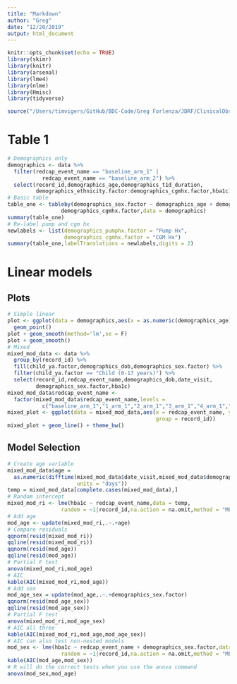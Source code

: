 ```yaml
---
title: "Markdown"
author: "Greg"
date: "12/20/2019"
output: html_document
---
```


```r
knitr::opts_chunk$set(echo = TRUE)
library(skimr)
library(knitr)
library(arsenal)
library(lme4)
library(nlme)
library(Hmisc)
library(tidyverse)
```

```r
source("/Users/timvigers/GitHub/BDC-Code/Greg Forlenza/JDRF/ClinicalObservationC_R_2020-03-23_1201.r")
```

# Table 1

```r
# Demographics only
demographics <- data %>%
  filter(redcap_event_name == "baseline_arm_1" | 
           redcap_event_name == "baseline_arm_2") %>%
  select(record_id,demographics_age,demographics_t1d_duration,
         demographics_ethnicity.factor:demographics_cgmhx.factor,hba1c)
# Basic table
table_one <- tableby(demographics_sex.factor ~ demographics_age + demographics_pumphx.factor + 
                 demographics_cgmhx.factor,data = demographics)
summary(table_one)
# Re-label pump and cgm hx
newlabels <- list(demographics_pumphx.factor = "Pump Hx",
                  demographics_cgmhx.factor = "CGM Hx")
summary(table_one,labelTranslations = newlabels,digits = 2)
```

# Linear models

## Plots

```r
# Simple linear
plot <- ggplot(data = demographics,aes(x = as.numeric(demographics_age),y = hba1c)) +
  geom_point()
plot + geom_smooth(method='lm',se = F)
plot + geom_smooth()
# Mixed
mixed_mod_data <- data %>%
  group_by(record_id) %>%
  fill(child_ya.factor,demographics_dob,demographics_sex.factor) %>%
  filter(child_ya.factor == "Child (0-17 years)") %>%
  select(record_id,redcap_event_name,demographics_dob,date_visit,
         demographics_sex.factor,hba1c)
mixed_mod_data$redcap_event_name <- 
  factor(mixed_mod_data$redcap_event_name,levels = 
           c("baseline_arm_1","1_arm_1","2_arm_1","3_arm_1","4_arm_1","5_arm_1"))
mixed_plot <- ggplot(data = mixed_mod_data,aes(x = redcap_event_name, y = hba1c, 
                                               group = record_id))
mixed_plot + geom_line() + theme_bw()
```

## Model Selection

```r
# Create age variable
mixed_mod_data$age = 
  as.numeric(difftime(mixed_mod_data$date_visit,mixed_mod_data$demographics_dob,
                      units = "days"))
temp = mixed_mod_data[complete.cases(mixed_mod_data),]
# Random intercept
mixed_mod_ri <- lme(hba1c ~ redcap_event_name,data = temp,
                 random = ~1|record_id,na.action = na.omit,method = "ML")
# Add age
mod_age <- update(mixed_mod_ri,.~.+age)
# Compare residuals
qqnorm(resid(mixed_mod_ri))
qqline(resid(mixed_mod_ri))
qqnorm(resid(mod_age))
qqline(resid(mod_age))
# Partial F test
anova(mixed_mod_ri,mod_age)
# AIC
kable(AIC(mixed_mod_ri,mod_age))
# Add sex
mod_age_sex = update(mod_age,.~.+demographics_sex.factor)
qqnorm(resid(mod_age_sex))
qqline(resid(mod_age_sex))
# Partial F test
anova(mixed_mod_ri,mod_age_sex)
# AIC all three
kable(AIC(mixed_mod_ri,mod_age,mod_age_sex))
# AIC can also test non-nested models
mod_sex <- lme(hba1c ~ redcap_event_name + demographics_sex.factor,data = temp,
                 random = ~1|record_id,na.action = na.omit,method = "ML")
kable(AIC(mod_age,mod_sex))
# R will do the correct tests when you use the anova command
anova(mod_sex,mod_age)
```
